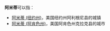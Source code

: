 '''阿米蒂'''可以指：
* [[阿米蒂_(纽约州)|阿米蒂 (纽约州)]]，美国纽约州阿利根尼县的城镇
* [[阿米蒂_(阿肯色州)|阿米蒂 (阿肯色州)]]，美国阿肯色州克拉克县的城市

{{disambig|cat=三字地名消歧义}}